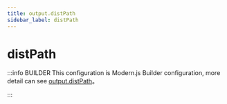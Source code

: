 ```yaml
---
title: output.distPath
sidebar_label: distPath
---
```

# distPath

:::info BUILDER
This configuration is Modern.js Builder configuration, more detail can see [output.distPath](https://modernjs.dev/builder/en/api/config-output.html#output-distpath)。

:::


<Main />
